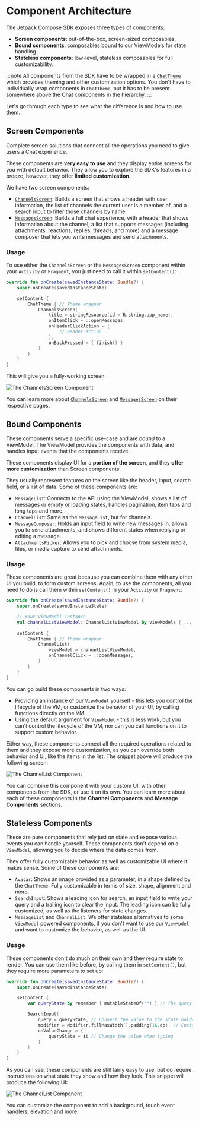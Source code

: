 # Component Architecture

The Jetpack Compose SDK exposes three types of components:

* **Screen components**: out-of-the-box, screen-sized composables. 
* **Bound components**: composables bound to our ViewModels for state handling. 
* **Stateless components**: low-level, stateless composables for full customizability.

:::note
All components from the SDK have to be wrapped in a [`ChatTheme`](02-general-customization/01-chat-theme.mdx) which provides theming and other customization options. You don't have to individually wrap components in `ChatTheme`, but it has to be present somewhere above the Chat components in the hierarchy.
:::

Let's go through each type to see what the difference is and how to use them.

## Screen Components

Complete screen solutions that connect all the operations you need to give users a Chat experience.

These components are **very easy to use** and they display entire screens for you with default behavior. They allow you to explore the SDK's features in a breeze, however, they offer **limited customization**.

We have two screen components:

* [`ChannelsScreen`](./03-channel-components/01-channels-screen.mdx): Builds a screen that shows a header with user information, the list of channels the current user is a member of, and a search input to filter those channels by name.
* [`MessagesScreen`](./04-message-components/01-messages-screen.mdx): Builds a full chat experience, with a header that shows information about the channel, a list that supports messages (including attachments, reactions, replies, threads, and more) and a message composer that lets you write messages and send attachments.

### Usage

To use either the `ChannelsScreen` or the `MessagesScreen` component within your `Activity` or `Fragment`, you just need to call it within `setContent()`:

```kotlin
override fun onCreate(savedInstanceState: Bundle?) {
    super.onCreate(savedInstanceState)

    setContent {
        ChatTheme { // Theme wrapper
            ChannelsScreen(
                title = stringResource(id = R.string.app_name),
                onItemClick = ::openMessages,
                onHeaderClickAction = {
                    // Header action
                },
                onBackPressed = { finish() }
            )
        }
    }
}
```

This will give you a fully-working screen:

![The ChannelsScreen Component](../assets/compose_default_channels_screen_component.png)

You can learn more about [`ChannelsScreen`](./03-channel-components/01-channels-screen.mdx) and [`MessagesScreen`](./04-message-components/01-messages-screen.mdx) on their respective pages.

## Bound Components

These components serve a specific use-case and are *bound* to a ViewModel. The ViewModel provides the components with data, and handles input events that the components receive.

These components display UI for a **portion of the screen**, and they **offer more customization** than Screen components.

They usually represent features on the screen like the header, input, search field, or a list of data. Some of these components are:

* `MessageList`: Connects to the API using the ViewModel, shows a list of messages or empty or loading states, handles pagination, item taps and long taps and more.
* `ChannelList`: Same as the `MessageList`, but for channels.
* `MessageComposer`: Holds an input field to write new messages in, allows you to send attachments, and shows different states when replying or editing a message.
* `AttachmentsPicker`: Allows you to pick and choose from system media, files, or media capture to send attachments.

### Usage

These components are great because you can combine them with any other UI you build, to form custom screens. Again, to use the components, all you need to do is call them within `setContent()` in your `Activity` or `Fragment`:

```kotlin
override fun onCreate(savedInstanceState: Bundle?) {
    super.onCreate(savedInstanceState)

    // Your ViewModel instance
    val channelListViewModel: ChannelListViewModel by viewModels { ... }
    
    setContent {
        ChatTheme { // Theme wrapper
            ChannelList(
                viewModel = channelListViewModel,
                onChannelClick = ::openMessages,
            )
        }
    }
}
```

You can go build these components in two ways:

* Providing an instance of our `ViewModel` yourself - this lets you control the lifecycle of the VM, or customize the behavior of your UI, by calling functions directly on the VM.
* Using the default argument for `ViewModel` - this is less work, but you can't control the lifecycle of the VM, nor can you call functions on it to support custom behavior. 

Either way, these components connect all the required operations related to them and they expose more customization, as you can override both behavior and UI, like the items in the list. The snippet above will produce the following screen:

![The ChannelList Component](../assets/compose_default_channel_list_component.png)

You can combine this component with your custom UI, with other components from the SDK, or use it on its own. You can learn more about each of these components in the **Channel Components** and **Message Components** sections.

## Stateless Components

These are pure components that rely just on state and expose various events you can handle yourself. These components don't depend on a `ViewModel`, allowing you to decide where the data comes from. 

They offer fully customizable behavior as well as customizable UI where it makes sense. Some of these components are:

* `Avatar`: Shows an image provided as a parameter, in a shape defined by the `ChatTheme`. Fully customizable in terms of size, shape, alignment and more.
* `SearchInput`: Shows a leading icon for search, an input field to write your query and a trailing icon to clear the input. The leading icon can be fully customized, as well as the listeners for state changes.
* `MessageList` and `ChannelList`: We offer stateless alternatives to some `ViewModel` powered components, if you don't want to use our `ViewModel` and want to customize the behavior, as well as the UI. 

### Usage

These components don't do much on their own and they require state to render. You can use them like before, by calling them in `setContent()`, but they require more parameters to set up:

```kotlin
override fun onCreate(savedInstanceState: Bundle?) {
    super.onCreate(savedInstanceState)

    setContent {
        var queryState by remember { mutableStateOf("") } // The query state

        SearchInput(
            query = queryState, // Connect the value to the state holder
            modifier = Modifier.fillMaxWidth().padding(16.dp), // Customize the looks
            onValueChange = {
                queryState = it // Change the value when typing
            }
        )
    }
}
```

As you can see, these components are still fairly easy to use, but do require instructions on what state they show and how they look. This snippet will produce the following UI:

![The ChannelList Component](../assets/compose_default_search_input_component.png)

You can customize the component to add a background, touch event handlers, elevation and more. 

<!-- TODO WIP PAGE You can find most stateless components in the **Utility Components** section. -->
